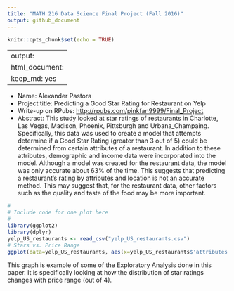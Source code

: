 ---
title: "MATH 216 Data Science Final Project (Fall 2016)"
output: github_document
---

```{r setup, include=FALSE}
knitr::opts_chunk$set(echo = TRUE)
```

---
output: 
  html_document: 
    keep_md: yes
---


* Name: Alexander Pastora
* Project title: Predicting a Good Star Rating for Restaurant on Yelp
* Write-up on RPubs: <http://rpubs.com/pinkfan9999/Final_Project>
* Abstract: This study looked at star ratings of restaurants in Charlotte, Las Vegas, Madison, Phoenix, Pittsburgh and Urbana_Champaing. Specifically, this data was used to create a model that attempts determine if a Good Star Rating (greater than 3 out of 5) could be determined from certain attributes of a restaurant. In addition to these attributes, demographic and income data were incorporated into the model. Although a model was created for the restaurant data, the model was only accurate about 63% of the time. This suggests that predicting a restaurant's rating by attributes and location is not an accurate method. This may suggest that, for the restaurant data, other factors such as the quality and taste of the food may be more important.


```{r, echo=FALSE, message=FALSE}
#
# Include code for one plot here
#
library(ggplot2)
library(dplyr)
yelp_US_restaurants <- read_csv("yelp_US_restaurants.csv")
# Stars vs. Price Range 
ggplot(data=yelp_US_restaurants, aes(x=yelp_US_restaurants$'attributes.Price Range', y=stars, group=yelp_US_restaurants$'attributes.Price Range')) +geom_boxplot()
```
This graph is example of some of the Exploratory Analysis done in this paper. It is specifically looking at how the distribution of star ratings changes with price range (out of 4).
